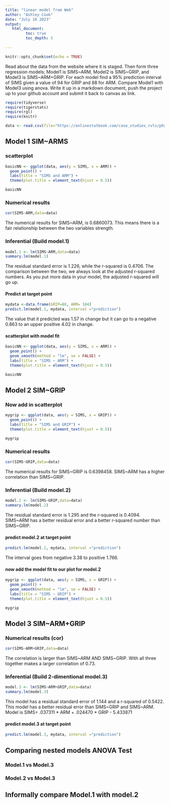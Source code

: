```yaml
---
title: "linear model from Web"
author: "Ashley Cook"
date: "July 10 2023"
output:
   html_document:
         toc: true
         toc_depth: 5
        
---
```


```r
knitr::opts_chunk$set(echo = TRUE)
```

Read about the data from the website where it is staged.  Then form three regression models; Model1 is SIMS~ARM, Model2 is SIMS~GRIP, and Model3 is SIMS~ARM+GRIP. For each model find a 95% prediction interval of SIMS given a value of 94  for GRIP and 88 for ARM. Compare Model1 with Model3 using anova. Write it up in a markdown document, push the project up to your github account and submit it back to canvas as link. 

 


```r
require(tidyverse)
require(tigerstats)
require(rgl)
require(knitr)

```

```r
data <- read.csv(file="https://onlinestatbook.com/case_studies_rvls/physical_strength/data.txt",sep="",header=TRUE)  

```

## Model 1 SIM~ARMS





### scatterplot

```r
basicNN <- ggplot(data, aes(y = SIMS, x = ARM)) +
  geom_point() +
  labs(title = "SIMS and ARM") +
  theme(plot.title = element_text(hjust = 0.5))

basicNN
```
  

### Numerical results

```r
cor(SIMS~ARM,data=data)
```
  
The numerical results for SIMS~ARM, is 0.6860073. This means there is a fair relationship between the two variables strength. 

### Inferential  (Build model.1)

```r
model.1 <- lm(SIMS~ARM,data=data)
summary.lm(model.1)
```
  
The residual standard error is 1.226, while the r-squared is 0.4706. The comparison between the two, we always look at the adjusted r-squared numbers. As you put more data in your model, the adjusted r-squared will go up. 


#### Predict at target point

```r
mydata <-data.frame(GRIP=88, ARM= 104)
predict.lm(model.1, mydata, interval ="prediction")
```
  
The value that it predicted was 1.57 in change but it can go to a negative 0.863 to an upper positive 4.02 in change. 

#### scatterplot with model fit

```r
basicNN <- ggplot(data, aes(y = SIMS, x = ARM)) +
  geom_point() +
  geom_smooth(method = "lm", se = FALSE) +
  labs(title = "SIMS ~ ARM") +
  theme(plot.title = element_text(hjust = 0.5))

basicNN

```


## Model 2 SIM~GRIP





### Now add in scatterplot

```r
mygrip <- ggplot(data, aes(y = SIMS, x = GRIP)) +
  geom_point() +
  labs(title = "SIMS and GRIP") +
  theme(plot.title = element_text(hjust = 0.5))

mygrip
```


### Numerical results 

```r
cor(SIMS~GRIP,data=data)
```
  
The numerical results for SIMS~GRIP is 0.6398458. SIMS~ARM has a higher correlation than SIMS~GRIP. 

### Inferential  (Build model.2)
  
```r
model.2 <- lm(SIMS~GRIP,data=data)
summary.lm(model.2)
```
  
The residual standard error is 1.295 and the r-squared is 0.4094. SIMS~ARM has a better residual error and a better r-squared number than SIMS~GRIP. 

#### predict model.2 at target point

```r
predict.lm(model.2, mydata, interval ="prediction")
```
  
The interval goes from negative 3.38 to positive 1.766.


#### now add the model fit to our plot for model.2
  
```r
mygrip <- ggplot(data, aes(y = SIMS, x = GRIP)) +
  geom_point() +
  geom_smooth(method = "lm", se = FALSE) +
  labs(title = "SIMS ~ GRIP") +
  theme(plot.title = element_text(hjust = 0.5))

mygrip

```

## Model 3 SIM~ARM+GRIP


### Numerical results (cor)

```r
cor(SIMS~ARM+GRIP,data=data)
```
  
The correlation is larger than SIMS~ARM AND SIMS~GRIP. With all three together makes a larger correlation of 0.73. 

  
### Inferential  (Build 2-dimentional model.3)

```r
model.3 <- lm(SIMS~ARM+GRIP,data=data)
summary.lm(model.3)
```
  
This model has a residual standard error of 1.144 and a r-squared of 0.5422. This model has a better residual error than SIMS~GRIP and SIMS~ARM. Model is SIMS= .037311 * ARM + .024470 * GRIP - 5.433871

#### predict model.3 at target point

```r
predict.lm(model.3, mydata, interval ="prediction")
```


## Comparing nested models ANOVA Test

### Model.1 vs Model.3
### Model.2 vs Model.3

## Informally compare Model.1 with model.2

